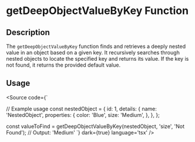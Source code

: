 
<Meta title='Utils/Object/getDeepObjectValueByKey' />

# getDeepObjectValueByKey Function

## Description

The `getDeepObjectValueByKey` function finds and retrieves a deeply nested value in an object based on a given key. It recursively searches through nested objects to locate the specified key and returns its value. If the key is not found, it returns the provided default value.

## Usage

<Source code={`

// Example usage
const nestedObject = {
    id: 1,
    details: {
        name: 'NestedObject',
        properties: {
            color: 'Blue',
            size: 'Medium',
        },
    },
};

const valueToFind = getDeepObjectValueByKey(nestedObject, 'size', 'Not Found');
// Output: 'Medium'
`} dark={true} language='tsx' />

